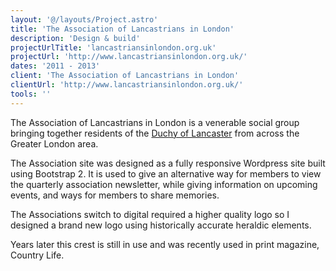 ```yaml
---
layout: '@/layouts/Project.astro'
title: 'The Association of Lancastrians in London'
description: 'Design & build'
projectUrlTitle: 'lancastriansinlondon.org.uk'
projectUrl: 'http://www.lancastriansinlondon.org.uk/'
dates: '2011 - 2013'
client: 'The Association of Lancastrians in London'
clientUrl: 'http://www.lancastriansinlondon.org.uk/'
tools: ''
---
```


The Association of Lancastrians in London is a venerable social group bringing together residents of the [Duchy of Lancaster](https://en.wikipedia.org/wiki/Duchy_of_Lancaster) from across the Greater London area.

The Association site was designed as a fully responsive Wordpress site built using Bootstrap 2. It is used to give an alternative way for members to view the quarterly association newsletter, while giving information on upcoming events, and ways for members to share memories.

The Associations switch to digital required a higher quality logo so I designed a brand new logo using historically accurate heraldic elements.

Years later this crest is still in use and was recently used in print magazine, Country Life.